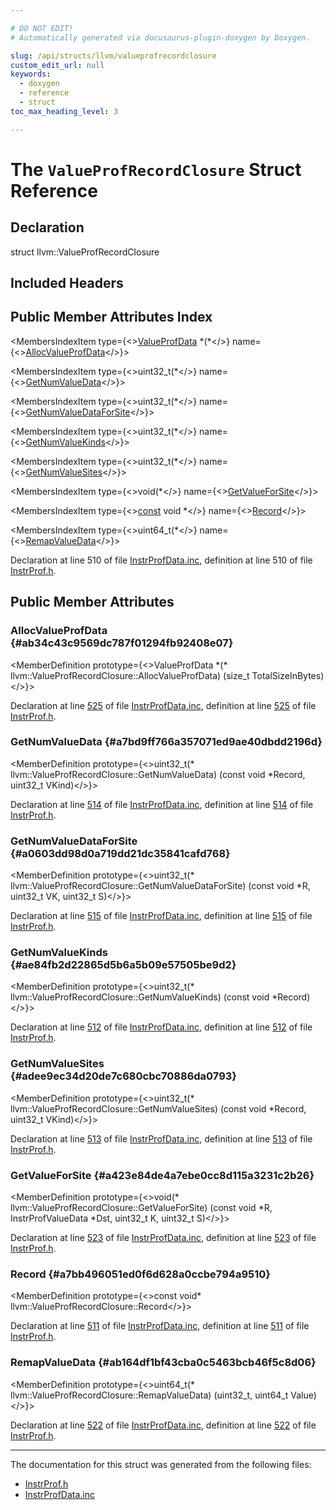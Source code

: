 ```yaml
---

# DO NOT EDIT!
# Automatically generated via docusaurus-plugin-doxygen by Doxygen.

slug: /api/structs/llvm/valueprofrecordclosure
custom_edit_url: null
keywords:
  - doxygen
  - reference
  - struct
toc_max_heading_level: 3

---
```





# The `ValueProfRecordClosure` Struct Reference

<DoxygenPage pluginConfig={pluginConfig}>



## Declaration

<CodeBlock>struct llvm::ValueProfRecordClosure</CodeBlock>

## Included Headers

<IncludesList>
<IncludesListItem
  filePath="llvm/ProfileData/InstrProf.h"
  permalink="/docs/api/files/include/include/llvm/include/llvm/profiledata/instrprof-h"
  isLocal="true" />
</IncludesList>

## Public Member Attributes Index

<MembersIndex>

<MembersIndexItem
  type={<><a href="/docs/api/structs/llvm/valueprofdata">ValueProfData</a> &#42;(&#42;</>}
  name={<><a href="#ab34c43c9569dc787f01294fb92408e07">AllocValueProfData</a></>}>
</MembersIndexItem>

<MembersIndexItem
  type={<>uint32&#95;t(&#42;</>}
  name={<><a href="#a7bd9ff766a357071ed9ae40dbdd2196d">GetNumValueData</a></>}>
</MembersIndexItem>

<MembersIndexItem
  type={<>uint32&#95;t(&#42;</>}
  name={<><a href="#a0603dd98d0a719dd21dc35841cafd768">GetNumValueDataForSite</a></>}>
</MembersIndexItem>

<MembersIndexItem
  type={<>uint32&#95;t(&#42;</>}
  name={<><a href="#ae84fb2d22865d5b6a5b09e57505be9d2">GetNumValueKinds</a></>}>
</MembersIndexItem>

<MembersIndexItem
  type={<>uint32&#95;t(&#42;</>}
  name={<><a href="#adee9ec34d20de7c680cbc70886da0793">GetNumValueSites</a></>}>
</MembersIndexItem>

<MembersIndexItem
  type={<>void(&#42;</>}
  name={<><a href="#a423e84de4a7ebe0cc8d115a3231c2b26">GetValueForSite</a></>}>
</MembersIndexItem>

<MembersIndexItem
  type={<><a href="/docs/api/files/lib/lib/target/lib/target/aarch64/aarch64promoteconstant-cpp/#a90f8350fecae261c25be85d38b451bff">const</a> void &#42;</>}
  name={<><a href="#a7bb496051ed0f6d628a0ccbe794a9510">Record</a></>}>
</MembersIndexItem>

<MembersIndexItem
  type={<>uint64&#95;t(&#42;</>}
  name={<><a href="#ab164df1bf43cba0c5463bcb46f5c8d06">RemapValueData</a></>}>
</MembersIndexItem>

</MembersIndex>


Declaration at line 510 of file <a href="/docs/api/files/include/include/llvm/include/llvm/profiledata/instrprofdata-inc">InstrProfData.inc</a>, definition at line 510 of file <a href="/docs/api/files/include/include/llvm/include/llvm/profiledata/instrprof-h">InstrProf.h</a>.

<SectionDefinition>

## Public Member Attributes

### AllocValueProfData {#ab34c43c9569dc787f01294fb92408e07}

<MemberDefinition
  prototype={<>ValueProfData &#42;(&#42; llvm::ValueProfRecordClosure::AllocValueProfData) (size&#95;t TotalSizeInBytes)</>}>

Declaration at line <a href="/docs/api/files/include/include/llvm/include/llvm/profiledata/instrprofdata-inc/#l00525">525</a> of file <a href="/docs/api/files/include/include/llvm/include/llvm/profiledata/instrprofdata-inc">InstrProfData.inc</a>, definition at line <a href="/docs/api/files/include/include/llvm/include/llvm/profiledata/instrprof-h/#l00525">525</a> of file <a href="/docs/api/files/include/include/llvm/include/llvm/profiledata/instrprof-h">InstrProf.h</a>.
</MemberDefinition>

### GetNumValueData {#a7bd9ff766a357071ed9ae40dbdd2196d}

<MemberDefinition
  prototype={<>uint32&#95;t(&#42; llvm::ValueProfRecordClosure::GetNumValueData) (const void &#42;Record, uint32&#95;t VKind)</>}>

Declaration at line <a href="/docs/api/files/include/include/llvm/include/llvm/profiledata/instrprofdata-inc/#l00514">514</a> of file <a href="/docs/api/files/include/include/llvm/include/llvm/profiledata/instrprofdata-inc">InstrProfData.inc</a>, definition at line <a href="/docs/api/files/include/include/llvm/include/llvm/profiledata/instrprof-h/#l00514">514</a> of file <a href="/docs/api/files/include/include/llvm/include/llvm/profiledata/instrprof-h">InstrProf.h</a>.
</MemberDefinition>

### GetNumValueDataForSite {#a0603dd98d0a719dd21dc35841cafd768}

<MemberDefinition
  prototype={<>uint32&#95;t(&#42; llvm::ValueProfRecordClosure::GetNumValueDataForSite) (const void &#42;R, uint32&#95;t VK, uint32&#95;t S)</>}>

Declaration at line <a href="/docs/api/files/include/include/llvm/include/llvm/profiledata/instrprofdata-inc/#l00515">515</a> of file <a href="/docs/api/files/include/include/llvm/include/llvm/profiledata/instrprofdata-inc">InstrProfData.inc</a>, definition at line <a href="/docs/api/files/include/include/llvm/include/llvm/profiledata/instrprof-h/#l00515">515</a> of file <a href="/docs/api/files/include/include/llvm/include/llvm/profiledata/instrprof-h">InstrProf.h</a>.
</MemberDefinition>

### GetNumValueKinds {#ae84fb2d22865d5b6a5b09e57505be9d2}

<MemberDefinition
  prototype={<>uint32&#95;t(&#42; llvm::ValueProfRecordClosure::GetNumValueKinds) (const void &#42;Record)</>}>

Declaration at line <a href="/docs/api/files/include/include/llvm/include/llvm/profiledata/instrprofdata-inc/#l00512">512</a> of file <a href="/docs/api/files/include/include/llvm/include/llvm/profiledata/instrprofdata-inc">InstrProfData.inc</a>, definition at line <a href="/docs/api/files/include/include/llvm/include/llvm/profiledata/instrprof-h/#l00512">512</a> of file <a href="/docs/api/files/include/include/llvm/include/llvm/profiledata/instrprof-h">InstrProf.h</a>.
</MemberDefinition>

### GetNumValueSites {#adee9ec34d20de7c680cbc70886da0793}

<MemberDefinition
  prototype={<>uint32&#95;t(&#42; llvm::ValueProfRecordClosure::GetNumValueSites) (const void &#42;Record, uint32&#95;t VKind)</>}>

Declaration at line <a href="/docs/api/files/include/include/llvm/include/llvm/profiledata/instrprofdata-inc/#l00513">513</a> of file <a href="/docs/api/files/include/include/llvm/include/llvm/profiledata/instrprofdata-inc">InstrProfData.inc</a>, definition at line <a href="/docs/api/files/include/include/llvm/include/llvm/profiledata/instrprof-h/#l00513">513</a> of file <a href="/docs/api/files/include/include/llvm/include/llvm/profiledata/instrprof-h">InstrProf.h</a>.
</MemberDefinition>

### GetValueForSite {#a423e84de4a7ebe0cc8d115a3231c2b26}

<MemberDefinition
  prototype={<>void(&#42; llvm::ValueProfRecordClosure::GetValueForSite) (const void &#42;R, InstrProfValueData &#42;Dst, uint32&#95;t K, uint32&#95;t S)</>}>

Declaration at line <a href="/docs/api/files/include/include/llvm/include/llvm/profiledata/instrprofdata-inc/#l00523">523</a> of file <a href="/docs/api/files/include/include/llvm/include/llvm/profiledata/instrprofdata-inc">InstrProfData.inc</a>, definition at line <a href="/docs/api/files/include/include/llvm/include/llvm/profiledata/instrprof-h/#l00523">523</a> of file <a href="/docs/api/files/include/include/llvm/include/llvm/profiledata/instrprof-h">InstrProf.h</a>.
</MemberDefinition>

### Record {#a7bb496051ed0f6d628a0ccbe794a9510}

<MemberDefinition
  prototype={<>const void&#42; llvm::ValueProfRecordClosure::Record</>}>

Declaration at line <a href="/docs/api/files/include/include/llvm/include/llvm/profiledata/instrprofdata-inc/#l00511">511</a> of file <a href="/docs/api/files/include/include/llvm/include/llvm/profiledata/instrprofdata-inc">InstrProfData.inc</a>, definition at line <a href="/docs/api/files/include/include/llvm/include/llvm/profiledata/instrprof-h/#l00511">511</a> of file <a href="/docs/api/files/include/include/llvm/include/llvm/profiledata/instrprof-h">InstrProf.h</a>.
</MemberDefinition>

### RemapValueData {#ab164df1bf43cba0c5463bcb46f5c8d06}

<MemberDefinition
  prototype={<>uint64&#95;t(&#42; llvm::ValueProfRecordClosure::RemapValueData) (uint32&#95;t, uint64&#95;t Value)</>}>

Declaration at line <a href="/docs/api/files/include/include/llvm/include/llvm/profiledata/instrprofdata-inc/#l00522">522</a> of file <a href="/docs/api/files/include/include/llvm/include/llvm/profiledata/instrprofdata-inc">InstrProfData.inc</a>, definition at line <a href="/docs/api/files/include/include/llvm/include/llvm/profiledata/instrprof-h/#l00522">522</a> of file <a href="/docs/api/files/include/include/llvm/include/llvm/profiledata/instrprof-h">InstrProf.h</a>.
</MemberDefinition>

</SectionDefinition>

<hr/>

The documentation for this struct was generated from the following files:

<ul>
<li><a href="/docs/api/files/include/include/llvm/include/llvm/profiledata/instrprof-h">InstrProf.h</a></li>
<li><a href="/docs/api/files/include/include/llvm/include/llvm/profiledata/instrprofdata-inc">InstrProfData.inc</a></li>
</ul>

</DoxygenPage>
